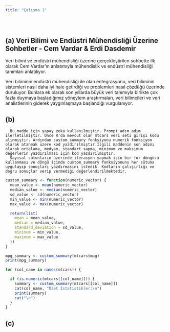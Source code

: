 ```yaml
---
title: "Çalışma 1"
---
```


\

## (a) Veri Bilimi ve Endüstri Mühendisliği Üzerine Sohbetler - Cem Vardar &  Erdi Dasdemir

Veri bilimi ve endüstri mühendisliği üzerine gerçekleştirilen sohbette ilk olarak Cem Vardar'ın anlatımıyla mühendislik ve endüstri mühendisliği tanımları anlatılıyor.

Veri biliminin endüstri mühendisliği ile olan entegrasyonu, veri biliminin sistemleri nasıl daha iyi hale getirdiği ve problemleri nasıl çözdüğü üzerinde duruluyor. Bunlara ek olarak son yıllarda büyük veri tanımıyla birlikte çok fazla duymaya başladığımız yöneylem araştırmaları, veri bilimcileri ve veri analistlerinin giderek yaygınlaşmaya başlandığı vurgulanıyor.

## (b) 
      Bu madde için yapay zeka kullanılmıştır. Prompt adım adım ilerletilmiştir. Önce R'da mevcut olan mtcars veri seti girişi kodu alınmıştır. Ardından custom_summary fonksiyonu numerik fonksiyon olarak atanmak üzere kod yazdırılmıştır.İlgili maddenin son adımı olarak ortalama, medyan, standart sapma, minimum ve maksimum değerlerin yazdırılması için kod yazdırılmıştır.
      Sayısal sütunların üzerinde iterasyon yapmak için bir for döngüsü kullanması ve döngü içinde custom_summary fonksiyonunu her sütuna uygulayıp sonuçları yazdırmasını istedik. Kodların çalışırlığı ve doğru sonuçlar verip vermediği değerlendirilmektedir.

```r
custom_summary <- function(numeric_vector) {
  mean_value <- mean(numeric_vector)
  median_value <- median(numeric_vector)
  sd_value <- sd(numeric_vector)
  min_value <- min(numeric_vector)
  max_value <- max(numeric_vector)      

  return(list(
    mean = mean_value,
    median = median_value,
    standard_deviation = sd_value,
    minimum = min_value,
    maximum = max_value
  ))
}

mpg_summary <- custom_summary(mtcars$mpg)
print(mpg_summary)

for (col_name in names(mtcars)) {

  if (is.numeric(mtcars[[col_name]])) {
    summary <- custom_summary(mtcars[[col_name]])
    cat(col_name, "Özet İstatistikler:\n")
    print(summary)
    cat("\n")
  }
}

```

## (c)

